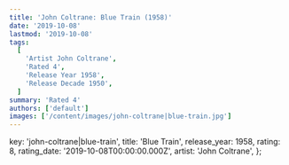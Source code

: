 ```yaml
---
title: 'John Coltrane: Blue Train (1958)'
date: '2019-10-08'
lastmod: '2019-10-08'
tags:
  [
    'Artist John Coltrane',
    'Rated 4',
    'Release Year 1958',
    'Release Decade 1950',
  ]
summary: 'Rated 4'
authors: ['default']
images: ['/content/images/john-coltrane|blue-train.jpg']
---
```


  key: 'john-coltrane|blue-train',
  title: 'Blue Train',
  release_year: 1958,
  rating: 8,
  rating_date: '2019-10-08T00:00:00.000Z',
  artist: 'John Coltrane',
};

<MusicRating data={data} />

